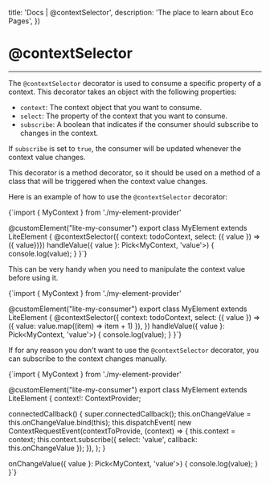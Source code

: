 

  title: 'Docs | @contextSelector',
  description: 'The place to learn about Eco Pages',
})

# @contextSelector
---

The `@contextSelector` decorator is used to consume a specific property of a context. This decorator takes an object with the following properties:

- `context`: The context object that you want to consume.
- `select`: The property of the context that you want to consume.
- `subscribe`: A boolean that indicates if the consumer should subscribe to changes in the context.

If `subscribe` is set to `true`, the consumer will be updated whenever the context value changes.

This decorator is a method decorator, so it should be used on a method of a class that will be triggered when the context value changes.

Here is an example of how to use the `@contextSelector` decorator:

<CodeBlock lang='typescript'>{`import { MyContext } from './my-element-provider'

@customElement("lite-my-consumer")
export class MyElement extends LiteElement {
  @contextSelector({ context: todoContext, select: ({ value }) => ({ value})})
  handleValue({ value }: Pick<MyContext, 'value'>) {
    console.log(value);
  }
}`}</CodeBlock>

This can be very handy when you need to manipulate the context value before using it.

<CodeBlock lang='typescript'>{`import { MyContext } from './my-element-provider'

@customElement("lite-my-consumer")
export class MyElement extends LiteElement {
  @contextSelector({
    context: todoContext,
    select: ({ value }) => ({ value: value.map((item) => item + 1) }),
  })
  handleValue({ value }: Pick<MyContext, 'value'>) {
    console.log(value);
  }
}`}</CodeBlock>

If for any reason you don't want to use the `@contextSelector` decorator, you can subscribe to the context changes manually.

<CodeBlock lang='typescript'>{`import { MyContext } from './my-element-provider'

@customElement("lite-my-consumer")
export class MyElement extends LiteElement {
  context!: ContextProvider<typeof myContext>;

  connectedCallback() {
    super.connectedCallback();
    this.onChangeValue = this.onChangeValue.bind(this);
    this.dispatchEvent(
      new ContextRequestEvent(contextToProvide, (context) => {
        this.context = context;
        this.context.subscribe({ select: 'value', callback: this.onChangeValue });
      }),
    );
  }

  onChangeValue({ value }: Pick<MyContext, 'value'>) {
    console.log(value);
  }
}`}</CodeBlock>
